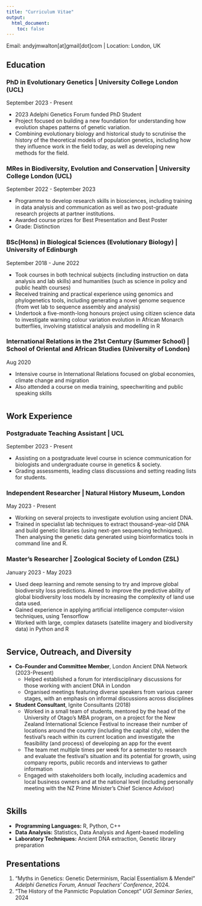 ```yaml
---
title: "Curriculum Vitae"
output: 
  html_document:
    toc: false
---
```


<div class="cv-container">

<div class="contact-info">
Email: andyjmwalton[at]gmail[dot]com | Location: London, UK
</div>

## Education

### PhD in Evolutionary Genetics | University College London (UCL)
<div class="date-range">September 2023 - Present</div>

- 2023 Adelphi Genetics Forum funded PhD Student
- Project focused on building a new foundation for understanding how evolution shapes patterns of genetic variation. 
- Combining evolutionary biology and historical study to scrutinise the history of the theoretical models of population genetics, including how they influence work in the field today, as well as developing new methods for the field.

### MRes in Biodiversity, Evolution and Conservation | University College London (UCL)
<div class="date-range">September 2022 - September 2023</div>

- Programme to develop research skills in biosciences, including training in data analysis and communication as well as two post-graduate research projects at partner institutions.
- Awarded course prizes for Best Presentation and Best Poster
- Grade: Distinction

### BSc(Hons) in Biological Sciences (Evolutionary Biology) | University of Edinburgh
<div class="date-range">September 2018 - June 2022</div>

-	Took courses in both technical subjects (including instruction on data analysis and lab skills) and humanities (such as science in policy and public health courses)
-	Received training and practical experience using genomics and phylogenetics tools, including generating a novel genome sequence (from wet lab to sequence assembly and analysis)
-	Undertook a five-month-long honours project using citizen science data to investigate warning colour variation evolution in African Monarch butterflies, involving statistical analysis and modelling in R

### International Relations in the 21st Century (Summer School) | School of Oriental and African Studies (University of London)		
<div class="date-range">Aug 2020</div>
-	Intensive course in International Relations focused on global economies, climate change and migration
-	Also attended a course on media training, speechwriting and public speaking skills 

<div style="margin-top: 40px;"></div>

## Work Experience

### Postgraduate Teaching Assistant | UCL
<div class="date-range">September 2023 - Present</div>

- Assisting on a postgraduate level course in science communication for biologists and undergraduate course in genetics & society.
- Grading assessments, leading class discussions and setting reading lists for students.

### Independent Researcher | Natural History Museum, London
<div class="date-range">May 2023 - Present</div>

- Working on several projects to investigate evolution using ancient DNA. 
- Trained in specialist lab techniques to extract thousand-year-old DNA and build genetic libraries (using next-gen sequencing techniques). Then analysing the genetic data generated using bioinformatics tools in command line and R.

### Master's Researcher | Zoological Society of London (ZSL)
<div class="date-range">January 2023 - May 2023</div>

- Used deep learning and remote sensing to try and improve global biodiversity loss predictions. Aimed to improve the predictive ability of global biodiversity loss models by increasing the complexity of land use data used. 
- Gained experience in applying artificial intelligence computer-vision techniques, using Tensorflow
- Worked with large, complex datasets (satellite imagery and biodiversity data) in Python and R

<div style="margin-top: 40px;"></div>

## Service, Outreach, and Diversity

- **Co-Founder and Committee Member**, London Ancient DNA Network (2023-Present)
  - Helped established a forum for interdisciplinary discussions for those working with ancient DNA in London
  - Organised meetings featuring diverse speakers from various career stages, with an emphasis on informal discussions across disciplines
  
- **Student Consultant**, Ignite Consultants (2018)
  - Worked in a small team of students, mentored by the head of the University of Otago’s MBA program, on a project for the New Zealand International Science Festival to increase their number of locations around the country (including the capital city), widen the festival’s reach within its current location and investigate the feasibility (and process) of developing an app for the event
  - The team met multiple times per week for a semester to research and evaluate the festival’s situation and its potential for growth, using company reports, public records and interviews to gather information
  - Engaged with stakeholders both locally, including academics and local business owners and at the national level (including personally meeting with the NZ Prime Minister’s Chief Science Advisor)

<div style="margin-top: 40px;"></div>

## Skills

- **Programming Languages:** R, Python, C++
- **Data Analysis:** Statistics, Data Analysis and Agent-based modelling
- **Laboratory Techniques:** Ancient DNA extraction, Genetic library preparation

## Presentations
1. "Myths in Genetics: Genetic Determinism, Racial Essentialism & Mendel" *Adelphi Genetics Forum, Annual Teachers' Conference*, 2024.
2. "The History of the Panmictic Population Concept" *UGI Seminar Series*, 2024

</div>

